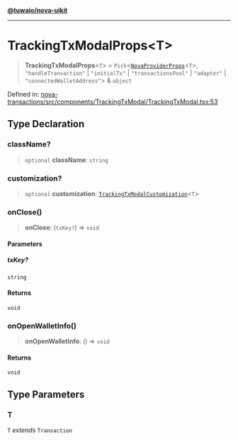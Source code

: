 [**@tuwaio/nova-uikit**](../../../README.md)

***

# TrackingTxModalProps\<T\>

> **TrackingTxModalProps**\<`T`\> = `Pick`\<[`NovaProviderProps`](../providers/type-aliases/NovaProviderProps.md)\<`T`\>, `"handleTransaction"` \| `"initialTx"` \| `"transactionsPool"` \| `"adapter"` \| `"connectedWalletAddress"`\> & `object`

Defined in: [nova-transactions/src/components/TrackingTxModal/TrackingTxModal.tsx:53](https://github.com/TuwaIO/nova-uikit/blob/ed2e28d6e7d892b508553a9859b307eb832fe4c1/packages/nova-transactions/src/components/TrackingTxModal/TrackingTxModal.tsx#L53)

## Type Declaration

### className?

> `optional` **className**: `string`

### customization?

> `optional` **customization**: [`TrackingTxModalCustomization`](TrackingTxModalCustomization.md)\<`T`\>

### onClose()

> **onClose**: (`txKey?`) => `void`

#### Parameters

##### txKey?

`string`

#### Returns

`void`

### onOpenWalletInfo()

> **onOpenWalletInfo**: () => `void`

#### Returns

`void`

## Type Parameters

### T

`T` *extends* `Transaction`
